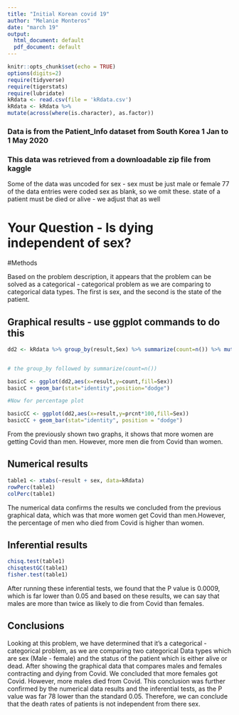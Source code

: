 ```yaml
---
title: "Initial Korean covid 19"
author: "Melanie Monteros"
date: "march 19"
output:
  html_document: default
  pdf_document: default
---
```


```r
knitr::opts_chunk$set(echo = TRUE)
options(digits=2)
require(tidyverse)
require(tigerstats)
require(lubridate)
kRdata <- read.csv(file = 'kRdata.csv')
kRdata <- kRdata %>%
mutate(across(where(is.character), as.factor))

```
### Data is from the Patient_Info dataset from South Korea 1 Jan to 1 May 2020
### This data was retrieved from a downloadable zip file from kaggle

Some of the data was uncoded for sex - sex must be just male or female
77 of the data entries were coded sex  as blank, so we omit these.
state of a patient must be died or alive - we adjust that as well   
  
# Your Question - Is dying independent of sex?

#Methods 
  
Based on the problem description, it appears that the problem can be solved as a categorical - categorical problem as we are comparing to categorical data types. The first is sex, and the second is the state of the patient.

## Graphical results - use ggplot commands to do this  

```r
dd2 <- kRdata %>% group_by(result,Sex) %>% summarize(count=n()) %>% mutate(prcnt=count/sum(count))


# the group_by followed by summarize(count=n())

basicC <- ggplot(dd2,aes(x=result,y=count,fill=Sex))
basicC + geom_bar(stat="identity",position="dodge")

#Now for percentage plot

basicCC <- ggplot(dd2,aes(x=result,y=prcnt*100,fill=Sex)) 
basicCC + geom_bar(stat="identity", position = "dodge")
```

  
From the previously shown two graphs, it shows that more women are getting Covid than men. However, more men die from Covid than women.

  
## Numerical results

```r
table1 <- xtabs(~result + sex, data=kRdata)
rowPerc(table1)
colPerc(table1)
```

The numerical data confirms the results we concluded from the previous graphical data, which was that more women get Covid than men.However, the percentage of men who died from Covid is higher than women.

## Inferential results 

```r
chisq.test(table1)
chisqtestGC(table1)
fisher.test(table1)
```

After running these inferential tests, we found that the P value is 0.0009, which is far lower than 0.05 and based on these results, we can say that males are more than twice as likely to die from Covid than females.


## Conclusions

Looking at this problem, we have determined that it's a categorical - categorical problem, as we are comparing two categorical Data types which are sex (Male - female) and the status of the patient which is either alive or dead. After showing the graphical data that compares males and females contracting and dying from Covid. We concluded that more females got Covid. However, more males died from Covid. This conclusion was further confirmed by the numerical data results and the inferential tests, as the P value was far 78 lower than the standard 0.05. Therefore, we can conclude that the death rates of patients is not independent from there sex.
